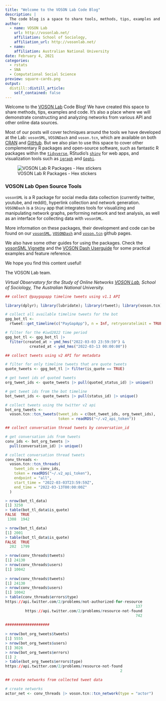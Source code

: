 ```yaml
---
title: "Welcome to the VOSON Lab Code Blog"
description: |
  The code blog is a space to share tools, methods, tips, examples and code. A place to collect data, construct and analyze online networks.
author:
  - name: VOSON Lab 
    url: http://vosonlab.net/
    affiliation: School of Sociology,
    affiliation_url: http://vosonlab.net/
  - name:  
    affiliation: Australian National University
date: February 4, 2021
categories:
  - rstats
  - SNA
  - Computational Social Science
preview: square-cards.png
output:
  distill::distill_article:
    self_contained: false
---
```


Welcome to the [VOSON Lab](http://vosonlab.net/) Code Blog! We have created this space to share methods, tips, examples and code. It's also a place where we will demonstrate constructing and analyzing networks from various API and other online data sources. 

Most of our posts will cover techniques around the tools we have developed at the Lab: `vosonSML`, `VOSONDash` and `voson.tcn`, which are available on both [CRAN](https://cran.r-project.org/package=vosonSML) and [GitHub](https://github.com/vosonlab). But we also plan to use this space to cover other complementary R packages and open-source software, such as fantastic R packages within the [`tidyverse`](https://www.tidyverse.org/), RStudio's [`shiny`](https://www.rstudio.com/products/shiny/) for web apps, and visualization tools such as [`igraph`](https://igraph.org/r/) and [`Gephi`](https://gephi.org/).

![VOSON Lab R Packages - Hex stickers](VOSON-tools.png)

### VOSON Lab Open Source Tools

`vosonSML` is a R package for social media data collection (currently twitter, youtube, and reddit), hyperlink collection and network generation. `VOSONDash` is a `Shiny` app that integrates tools for visualizing and manipulating network graphs, performing network and text analysis, as well as an interface for collecting data with `vosonSML`.

More information on these packages, their development and code can be found on our [`vosonSML`](https://github.com/vosonlab/vosonSML), [`VOSONDash`](https://github.com/vosonlab/VOSONDash) and [`voson.tcn`](https://github.com/vosonlab/voson.tcn) github pages. 

We also have some other guides for using the packages. Check the [vosonSML Vignette](https://vosonlab.github.io/vosonSML/articles/Intro-to-vosonSML.html) and the [VOSON Dash Userguide](https://vosonlab.github.io/VOSONDashDocs/) for some practical examples and feature reference. 

We hope you find this content useful!

The VOSON Lab team.

*Virtual Observatory for the Study of Online Networks [VOSON Lab](http://vosonlab.net/), School of Sociology, The Australian National University.*

```r
## collect @paygapapp timeline tweets using v1.1 API

library(dplyr); library(lubridate); library(rtweet); library(voson.tcn)

# collect all available timeline tweets for the bot
gpg_bot_tl <-
  rtweet::get_timeline(c("PayGapApp"), n = Inf, retryonratelimit = TRUE)

# filter for the #iwd2022 time period
gpg_bot_tl <- gpg_bot_tl |>
  filter(created_at > ymd_hms("2022-03-03 23:59:59") &
           created_at < ymd_hms("2022-03-13 00:00:00"))
```

```r
## collect tweets using v2 API for metadata

# filter for only timeline tweets that are quote tweets
quote_tweets <- gpg_bot_tl |> filter(is_quote == TRUE)

# get tweet ids of quoted tweets
org_tweet_ids <- quote_tweets |> pull(quoted_status_id) |> unique()

# get tweet ids from the bot timeline
bot_tweet_ids <- quote_tweets |> pull(status_id) |> unique()

# collect tweets using the twitter v2 api
bot_org_tweets <-
  voson.tcn::tcn_tweets(tweet_ids = c(bot_tweet_ids, org_tweet_ids),
                        token = readRDS("~/.v2_api_token"))
```

```r
## collect conversation thread tweets by conversation_id

# get conversation ids from tweets
conv_ids <- bot_org_tweets |>
  pull(conversation_id) |> unique()

# collect conversation thread tweets
conv_threads <-
  voson.tcn::tcn_threads(
    tweet_ids = conv_ids,
    token = readRDS("~/.v2_api_token"),
    endpoint = "all",
    start_time = "2022-03-03T23:59:59Z",
    end_time = "2022-03-13T00:00:00Z"
  )

> nrow(bot_tl_data)
[1] 3250
> table(bot_tl_data$is_quote)
FALSE  TRUE 
 1308  1942 

> nrow(bot_tl_data)
[1] 2001
> table(bot_tl_data$is_quote)
FALSE  TRUE 
  202  1799

> nrow(conv_threads$tweets)
[1] 24130
> nrow(conv_threads$users)
[1] 10042
  
> nrow(conv_threads$tweets)
[1] 24130
> nrow(conv_threads$users)
[1] 10042
> table(conv_threads$errors$type)
https://api.twitter.com/2/problems/not-authorized-for-resource 
                                                           137 
         https://api.twitter.com/2/problems/resource-not-found 
                                                           742
                                                           
####################
                                                           
> nrow(bot_org_tweets$tweets)
[1] 5555
> nrow(bot_org_tweets$users)
[1] 3026
> nrow(bot_org_tweets$errors)
[1] 2
> table(bot_org_tweets$errors$type)
https://api.twitter.com/2/problems/resource-not-found 
                                                    2 
```

```r
## create networks from collected tweet data

# create networks
actor_net <- conv_threads |> voson.tcn::tcn_network(type = "actor")
```
